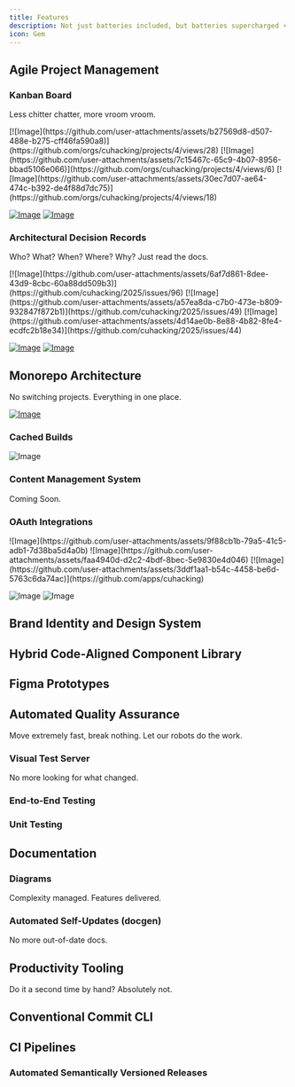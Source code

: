 ```yaml
---
title: Features
description: Not just batteries included, but batteries supercharged ⚡
icon: Gem
---
```


## Agile Project Management

### Kanban Board
Less chitter chatter, more vroom vroom.

<div className="grid grid-cols-2 space-x-2 gap-y-0">
  [![Image](https://github.com/user-attachments/assets/b27569d8-d507-488e-b275-cff46fa590a8)](https://github.com/orgs/cuhacking/projects/4/views/28)
  [![Image](https://github.com/user-attachments/assets/7c15467c-65c9-4b07-8956-bbad5106e066)](https://github.com/orgs/cuhacking/projects/4/views/6)
  [![Image](https://github.com/user-attachments/assets/30ec7d07-ae64-474c-b392-de4f88d7dc75)](https://github.com/orgs/cuhacking/projects/4/views/18)

  [![Image](https://github.com/user-attachments/assets/75b89140-8683-43bf-bfbd-a9045e03eeba)](https://github.com/orgs/cuhacking/projects/4/views/19)
  [![Image](https://github.com/user-attachments/assets/0258457f-f9f9-402b-94c6-3e4b57aadea3)](https://github.com/orgs/cuhacking/projects/4/insights/1)
</div>

### Architectural Decision Records
Who? What? When? Where? Why? Just read the docs.

<div className="grid grid-cols-2 space-x-2 gap-y-0">
[![Image](https://github.com/user-attachments/assets/6af7d861-8dee-43d9-8cbc-60a88dd509b3)](https://github.com/cuhacking/2025/issues/96)
[![Image](https://github.com/user-attachments/assets/a57ea8da-c7b0-473e-b809-932847f872b1)](https://github.com/cuhacking/2025/issues/49)
[![Image](https://github.com/user-attachments/assets/4d14ae0b-8e88-4b82-8fe4-ecdfc2b18e34)](https://github.com/cuhacking/2025/issues/44)

[![Image](https://github.com/user-attachments/assets/2b8f3956-15cc-465a-b666-18c536db371b)](https://github.com/cuhacking/2025/issues/25)
[![Image](https://github.com/user-attachments/assets/01df01f0-0eca-4336-871f-64b52d97f51c)](https://github.com/cuhacking/2025/issues/35)
</div>

## Monorepo Architecture
No switching projects. Everything in one place.

[![Image](https://github.com/user-attachments/assets/b6e41fe6-4381-4a46-8ce0-f114354a5082)](https://graph.cuhacking.ca/#/projects?groupByFolder=true)

### Cached Builds

![Image](https://github.com/user-attachments/assets/58baddc8-b757-4fbf-beec-9f8c748df40a)

### Content Management System
Coming Soon.

### OAuth Integrations

<div className="grid grid-cols-2 space-x-2 gap-y-0">
![Image](https://github.com/user-attachments/assets/9f88cb1b-79a5-41c5-adb1-7d38ba5d4a0b)
![Image](https://github.com/user-attachments/assets/faa4940d-d2c2-4bdf-8bec-5e9830e4d046)
[![Image](https://github.com/user-attachments/assets/3ddf1aa1-b54c-4458-be6d-5763c6da74ac)](https://github.com/apps/cuhacking)

![Image](https://github.com/user-attachments/assets/89049945-b314-4ede-95b2-c06b552ace43)
![Image](https://github.com/user-attachments/assets/593e57de-5dc7-4fa3-8616-160c27394a4e)
</div>

## Brand Identity and Design System


## Hybrid Code-Aligned Component Library


## Figma Prototypes

## Automated Quality Assurance
Move extremely fast, break nothing. Let our robots do the work.

### Visual Test Server
No more looking for what changed.

### End-to-End Testing


### Unit Testing


## Documentation

### Diagrams
Complexity managed. Features delivered.

### Automated Self-Updates (docgen)
No more out-of-date docs.


## Productivity Tooling
Do it a second time by hand? Absolutely not.

## Conventional Commit CLI

## CI Pipelines

### Automated Semantically Versioned Releases
